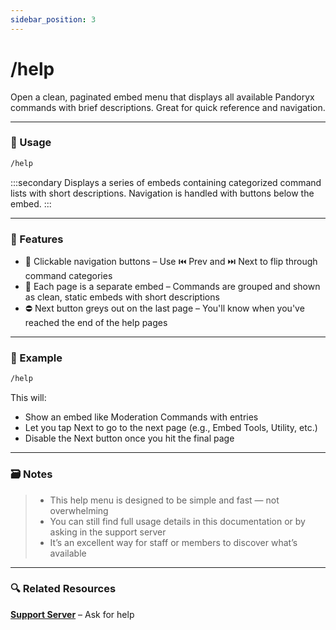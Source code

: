 ```yaml
---
sidebar_position: 3
---
```


# /help

Open a clean, paginated embed menu that displays all available Pandoryx commands with brief descriptions. Great for quick reference and navigation.

<hr className="md-divider-gradient" />

### 💬 Usage
```bash
/help
```
:::secondary
Displays a series of embeds containing categorized command lists with short descriptions. Navigation is handled with buttons below the embed.
:::

<hr className="md-divider-gradient" />

### 💜 Features
- 🔘 Clickable navigation buttons – Use ⏮️ Prev and ⏭️ Next to flip through command categories
- 🧩 Each page is a separate embed – Commands are grouped and shown as clean, static embeds with short descriptions
- ⛔ Next button greys out on the last page – You'll know when you've reached the end of the help pages

<hr className="md-divider-gradient" />

### 📌 Example
```bash
/help
```
This will:
- Show an embed like Moderation Commands with entries
- Let you tap Next to go to the next page (e.g., Embed Tools, Utility, etc.)
- Disable the Next button once you hit the final page

<hr className="md-divider-gradient" />

### 🗃️ Notes
> - This help menu is designed to be simple and fast — not overwhelming
> - You can still find full usage details in this documentation or by asking in the support server
> - It’s an excellent way for staff or members to discover what’s available

<hr className="md-divider-gradient" />

### 🔍 Related Resources
[**Support Server**](https://discord.gg/jS5eTjhK7R) – Ask for help